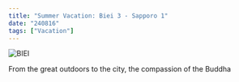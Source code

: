 ```yaml
---
title: "Summer Vacation: Biei 3 - Sapporo 1"
date: "240816"
tags: ["Vacation"]
---
```


![BIEI](https://xwlzsjptceqwklguvvfz.supabase.co/storage/v1/object/sign/daylog/240816-1.jpeg?token=eyJhbGciOiJIUzI1NiIsInR5cCI6IkpXVCJ9.eyJ1cmwiOiJkYXlsb2cvMjQwODE2LTEuanBlZyIsImlhdCI6MTcyMzg2Nzk4OCwiZXhwIjo0ODc3NDY3OTg4fQ.EaulV4CbOlVUMDrVhyV3MnaAUIN6KIw0QSitnXc3Fio&t=2024-08-17T04%3A13%3A08.588Z)

From the great outdoors to the city, the compassion of the Buddha
